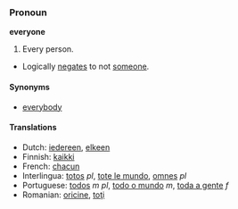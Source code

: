=== Pronoun ===
'''everyone'''
#Every person.
*Logically [[negates]] to not [[someone]].

==== Synonyms ====
*[[everybody]]

==== Translations ====
*Dutch: [[iedereen]], [[elkeen]]
*Finnish: [[kaikki]]
*French: [[chacun]]
*Interlingua: [[totos]] ''pl'', [[tote le mundo]], [[omnes]] ''pl''
*Portuguese: [[todos]] ''m pl'', [[todo o mundo]] ''m'', [[toda a gente]] ''f''
*Romanian: [[oricine]], [[toţi]]